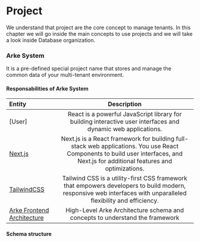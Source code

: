 # Project
We understand that project are the core concept to manage tenants. In this chapter we will go inside the main concepts
to use projects and we will take a look inside Database organization.

### Arke System
It is a pre-defined special project name that stores and manage the common data of your multi-tenant environment.

#### Responsabilities of Arke System

| Entity        | Description |
| :------------ | :---------: |
| [User] | React is a powerful JavaScript library for building interactive user interfaces and dynamic web applications.  |
| [Next.js](https://nextjs.org/docs)    | Next.js is a React framework for building full-stack web applications. You use React Components to build user interfaces, and Next.js for additional features and optimizations. |
| [TailwindCSS](https://tailwindcss.com/docs) | Tailwind CSS is a utility-first CSS framework that empowers developers to build modern, responsive web interfaces with unparalleled flexibility and efficiency. |
| [Arke Frontend Architecture](/docs/think-arke/architecture/frontend) | High-Level Arke Architecture schema and concepts to understand the framework

#### Schema structure
